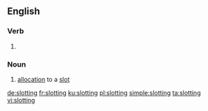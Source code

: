 ==English==

===Verb===
{{head|en|present participle}}

# {{present participle of|slot|lang=en|nocat=1}}

===Noun===
{{en-noun}}

# [[allocation]] to a [[slot]]

[[de:slotting]]
[[fr:slotting]]
[[ku:slotting]]
[[pl:slotting]]
[[simple:slotting]]
[[ta:slotting]]
[[vi:slotting]]